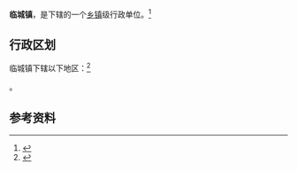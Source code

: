 {{中国乡级行政区|35/08/23/101/000}}

'''临城镇'''，是{{PRC admin/fullname|35/08/23/101/000|3}}下辖的一个[[乡镇|乡镇]]级行政单位。<ref>{{PRC admin/ref sgc|{{PRC admin/parent|35/08/23/101/000}}}}</ref>

== 行政区划 ==

临城镇下辖以下地区：<ref>{{PRC admin/ref sgc|35/08/23/101/000}}</ref>

{{PRC admin/children|35/08/23/101/000}}。

== 参考资料 ==

{{reflist}}

{{行政区划小作品}}
{{PRC admin/navcat|35/08/23/101/000}}